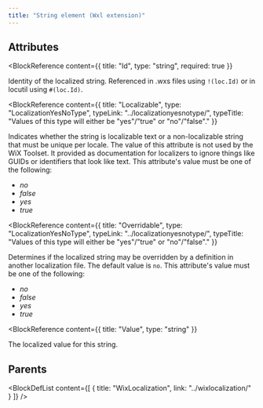 ```yaml
---
title: "String element (Wxl extension)"
---
```






## Attributes

<BlockWrapper>

  <BlockReference
    content={{
      title: "Id",
      type: "string",
      required: true
    }}
  >
  Identity of the localized string. Referenced in .wxs files using `!(loc.Id)` or in locutil using `#(loc.Id)`.
  </BlockReference>

  <BlockReference
    content={{
      title: "Localizable",
      type: "LocalizationYesNoType",
      typeLink: "../localizationyesnotype/",
      typeTitle: "Values of this type will either be \"yes\"/\"true\" or \"no\"/\"false\"."
    }}
  >
  Indicates whether the string is localizable text or a non-localizable string that must be unique per locale. The value of this attribute is not used by the WiX Toolset. It provided as documentation for localizers to ignore things like GUIDs or identifiers that look like text. This attribute's value must be one of the following:
  - *no*
  - *false*
  - *yes*
  - *true*
  </BlockReference>

  <BlockReference
    content={{
      title: "Overridable",
      type: "LocalizationYesNoType",
      typeLink: "../localizationyesnotype/",
      typeTitle: "Values of this type will either be \"yes\"/\"true\" or \"no\"/\"false\"."
    }}
  >
  Determines if the localized string may be overridden by a definition in another localization file. The default value is `no`. This attribute's value must be one of the following:
  - *no*
  - *false*
  - *yes*
  - *true*
  </BlockReference>

  <BlockReference
    content={{
      title: "Value",
      type: "string"
    }}
  >
  The localized value for this string.
  </BlockReference>

</BlockWrapper>


## Parents

<BlockDefList content={[
    {
      title: "WixLocalization",
      link: "../wixlocalization/"
    }
  ]}
/>